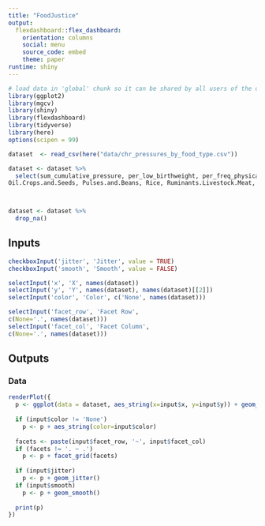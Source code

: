 ```yaml
---
title: "FoodJustice"
output: 
  flexdashboard::flex_dashboard:
    orientation: columns
    social: menu
    source_code: embed
    theme: paper
runtime: shiny
---
```


```r
# load data in 'global' chunk so it can be shared by all users of the dashboard
library(ggplot2)
library(mgcv)
library(shiny)
library(flexdashboard)
library(tidyverse)
library(here)
options(scipen = 99)


```




```r


dataset  <- read_csv(here("data/chr_pressures_by_food_type.csv")) 
```


```r
dataset <- dataset %>% 
  select(sum_cumulative_pressure, per_low_birthweight, per_freq_physical_distress, per_freq_mental_distress, life_expectancy, per_adult_obesity, region, Backyard.Pig.Meat, Cereals.and.Grains, Chickens...Pigs.Livestock.Meat, Eggs, Freshwater.Fishery, Fruits.and.Vegetables, Mariculture, Mariculture.Feed, Marine.Fishery, Milk,
Oil.Crops.and.Seeds, Pulses.and.Beans, Rice, Ruminants.Livestock.Meat, Soy, Spices, Starches, Starches.and.Roots, Sugar, Tree.Nuts, Livestock.Feed, per_rural, median_household_income, drinking_water_violation, state.x, per_black, per_am_indian_alaska_native, per_asian, per_nativeHA_other_pacific_isl, per_hispanic, per_non_hispanic_white, division, fips, per_uninsured, per_access_to_exercise, primary_care_phys_quartile, mental_health_providers_quartile, per_child_poverty, air_pollution_avg_daily_pm2.5, per_severe_house_cost_burden, per_severe_housing_problems, per_food_insecure, per_limited_access_healthy_food, per_smokers, per_physically_inactive, per_excessive_drinking, per_flu_vaccinated, per_completed_hs, per_some_college, traffic_volume)



dataset <- dataset %>% 
  drop_na()
```







Inputs {.sidebar}
-----------------------------------------------------------------------

```r



checkboxInput('jitter', 'Jitter', value = TRUE)
checkboxInput('smooth', 'Smooth', value = FALSE)

selectInput('x', 'X', names(dataset))
selectInput('y', 'Y', names(dataset), names(dataset)[[2]])
selectInput('color', 'Color', c('None', names(dataset)))

selectInput('facet_row', 'Facet Row',
c(None='.', names(dataset)))
selectInput('facet_col', 'Facet Column',
c(None='.', names(dataset)))
```

Outputs
-----------------------------------------------------------------------

### Data

```r

renderPlot({
  p <- ggplot(data = dataset, aes_string(x=input$x, y=input$y)) + geom_point()
  
  if (input$color != 'None')
    p <- p + aes_string(color=input$color)
  
  facets <- paste(input$facet_row, '~', input$facet_col)
  if (facets != '. ~ .')
    p <- p + facet_grid(facets)
  
  if (input$jitter)
    p <- p + geom_jitter()
  if (input$smooth)
    p <- p + geom_smooth()
  
  print(p)
})
```


